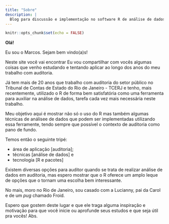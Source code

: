 ```yaml
---
title: "Sobre"
description: |
  Blog para discussão e implementação no software R de análise de dados aplicada à auditoria.
---
```


```r
knitr::opts_chunk$set(echo = FALSE)
```

**Olá!**

Eu sou o Marcos. Sejam bem vindo(a)s!

Neste site você vai encontrar 
Eu vou compartilhar com vocês algumas coisas que venho estudando e tentando aplicar ao longo dos anos do meu trabalho com auditoria.

Já tem mais de 20 anos que trabalho com auditoria do setor público no Tribunal de Contas de Estado do Rio de Janeiro - TCERJ e tenho, mais recentemente, utilizado o R de forma bem satisfatória como uma ferramenta para auxiliar na análise de dados, tarefa cada vez mais necessária neste trabalho.

Meu objetivo aqui é mostrar não só o uso do R mas também algumas técnicas de análisee de dados que podem ser implementadas utilizando essa ferramente, tendo sempre que possível o contexto de auditoria como pano de fundo.

Temos então o seguinte tripé: 

* área de aplicação [auditoria];    
* técnicas [análise de dados] e    
* tecnologia [R e pacotes]

Existem diversas opções para auditor quando se trata de realizar análise de dados em auditoria, mas espero mostrar que o R oferece um amplo leque de opções que o tornam uma escolha bem interessante.

No mais, moro no Rio de Janeiro, sou casado com a Lucianny, pai da Carol e de um _pug_ chamado Froid. 

Espero que gostem deste lugar e que ele traga alguma inspiração e motivação para que você inicie ou aprofunde seus estudos e que seja útil pra vocês! Abs.


